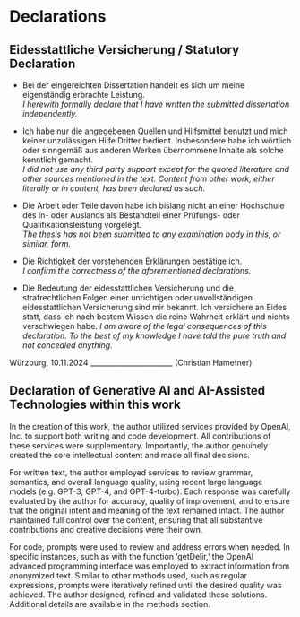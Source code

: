 \normalsize
# Declarations {.unnumbered}

## Eidesstattliche Versicherung / Statutory Declaration 

-   Bei der eingereichten Dissertation handelt es sich um meine eigenständig erbrachte Leistung. \
    *I herewith formally declare that I have written the submitted dissertation independently.*

-   Ich habe nur die angegebenen Quellen und Hilfsmittel benutzt und mich keiner unzulässigen Hilfe Dritter bedient. Insbesondere habe ich wörtlich oder sinngemäß aus anderen Werken übernommene Inhalte als solche kenntlich gemacht. \
    *I did not use any third party support except for the quoted literature and other sources mentioned in the text. Content from other work, either literally or in content, has been declared as such.*

-   Die Arbeit oder Teile davon habe ich bislang nicht an einer Hochschule des In- oder Auslands als Bestandteil einer Prüfungs- oder Qualifikationsleistung vorgelegt. \
    *The thesis has not been submitted to any examination body in this, or similar, form.*

-   Die Richtigkeit der vorstehenden Erklärungen bestätige ich. \
    *I confirm the correctness of the aforementioned declarations.*

-   Die Bedeutung der eidesstattlichen Versicherung und die strafrechtlichen Folgen einer unrichtigen oder unvollständigen eidesstattlichen Versicherung sind mir bekannt. Ich versichere an Eides statt, dass ich nach bestem Wissen die reine Wahrheit erklärt und nichts verschwiegen habe. *I am aware of the legal consequences of this declaration. To the best of my knowledge I have told the pure truth and not concealed anything.*

\vspace{2.8cm}

Würzburg, 10.11.2024 \_\_\_\_\_\_\_\_\_\_\_\_\_\_\_\_\_\_\_\_\_\_\_ (Christian Hametner)

\newpage

## Declaration of Generative AI and AI-Assisted Technologies within this work

In the creation of this work, the author utilized services provided by OpenAI, Inc. to support both writing and code development. All contributions of these services were supplementary. Importantly, the author genuinely created the core intellectual content and made all final decisions.

For written text, the author employed services to review grammar, semantics, and overall language quality, using recent large language models (e.g. GPT-3, GPT-4, and GPT-4-turbo). Each response was carefully evaluated by the author for accuracy, quality of improvement, and to ensure that the original intent and meaning of the text remained intact. The author maintained full control over the content, ensuring that all substantive contributions and creative decisions were their own.

For code, prompts were used to review and address errors when needed. In specific instances, such as with the function 'getDelir,' the OpenAI advanced programming interface was employed to extract information from anonymized text. Similar to other methods used, such as regular expressions, prompts were iteratively refined until the desired quality was achieved. The author designed, refined and validated these solutions. Additional details are available in the methods section.
